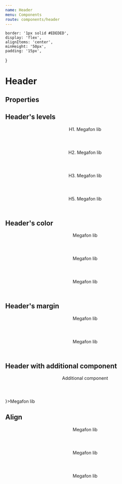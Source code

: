 ```yaml
---
name: Header
menu: Components
route: components/header
---
```



    border: '1px solid #EDEDED',
    display: 'flex',
    alignItems: 'center',
    minHeight: '50px',
    padding: '15px',
}

# Header

## Properties

<Props of={Header} />

## Header's levels

<Playground>
    <div style={tableRowStyle}>
        <Header as="h1">H1. Megafon lib</Header>
    </div>
    <div style={tableRowStyle}>
        <Header as="h2">H2. Megafon lib</Header>
    </div>
    <div style={tableRowStyle}>
        <Header as="h3">H3. Megafon lib</Header>
    </div>
    <div style={tableRowStyle}>
        <Header as="h5">H5. Megafon lib</Header>
    </div>
</Playground>

## Header's color

<Playground>
    <div style={tableRowStyle}>
        <Header color="purple" as="h2">Megafon lib</Header>
    </div>
    <div style={tableRowStyle}>
        <Header color="green" as="h2">Megafon lib</Header>
    </div>
    <div style={tableRowStyle}>
        <Header color="blue" as="h2">Megafon lib</Header>
    </div>
</Playground>

## Header's margin

<Playground>
    <div style={tableRowStyle}>
        <Header as="h2" margin>Megafon lib</Header>
    </div>
    <div style={tableRowStyle}>
        <Header as="h2">Megafon lib</Header>
    </div>
</Playground>

## Header with additional component

<Playground>
    <div style={tableRowStyle}>
        <Header as="h2" addition={
            <Header as="h3">Additional component</Header>
        }>Megafon lib</Header>
    </div>
</Playground>

## Align

<Playground>
    <Header>
        Megafon lib
    </Header>
    <Header hAlign="center">
        Megafon lib
    </Header>
    <Header hAlign="right">
        Megafon lib
    </Header>
</Playground>
